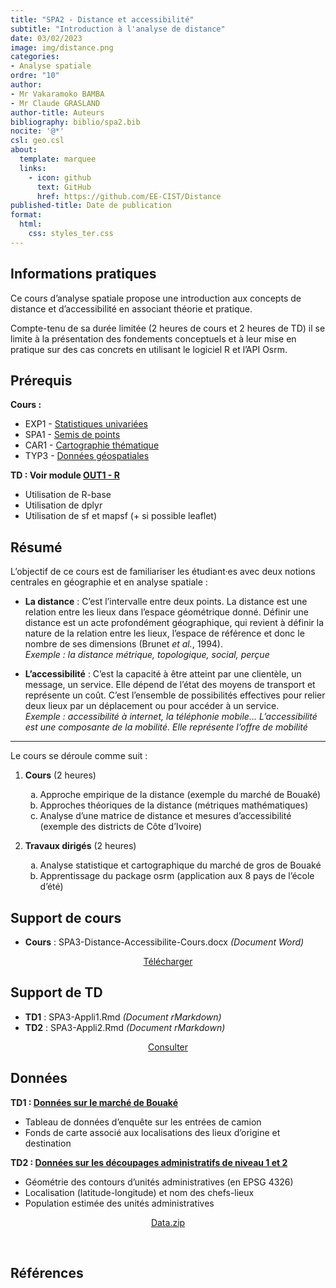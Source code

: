 ```yaml
---
title: "SPA2 - Distance et accessibilité"
subtitle: "Introduction à l'analyse de distance"
date: 03/02/2023
image: img/distance.png
categories: 
- Analyse spatiale
ordre: "10" 
author: 
- Mr Vakaramoko BAMBA
- Mr Claude GRASLAND
author-title: Auteurs
bibliography: biblio/spa2.bib
nocite: '@*'
csl: geo.csl
about:
  template: marquee
  links:
    - icon: github
      text: GitHub
      href: https://github.com/EE-CIST/Distance
published-title: Date de publication 
format:
  html: 
    css: styles_ter.css
---
```


<!-- ::: {#contrib} -->

<!-- ### Contributeur·rice·s -->

<!-- Hugues Pecout, ... -->

<!-- ::: -->

<div>

## <i class="bi bi-info-circle"></i> Informations pratiques

Ce cours d'analyse spatiale propose une introduction aux concepts de distance et d'accessibilité en associant théorie et pratique.

Compte-tenu de sa durée limitée (2 heures de cours et 2 heures de TD) il se limite à la présentation des fondements conceptuels et à leur mise en pratique sur des cas concrets en utilisant le logiciel R et l'API Osrm.

</div>

## <i class="bi bi-ui-checks-grid"></i> Prérequis

**Cours :**

-   EXP1 - [Statistiques univariées](exp1_uni.qmd)
-   SPA1 - [Semis de points](spa1_sem.qmd)
-   CAR1 - [Cartographie thématique](cart1-2_the.qmd)
-   TYP3 - [Données géospatiales](typ3_ig.qmd)

**TD : Voir module [OUT1 - R](out1_r.qmd)**

-   Utilisation de R-base
-   Utilisation de dplyr
-   Utilisation de sf et mapsf (+ si possible leaflet)

## <i class="bi bi-bookmark"></i> Résumé

L'objectif de ce cours est de familiariser les étudiant·es avec deux notions centrales en géographie et en analyse spatiale :

-   **La distance** : C'est l'intervalle entre deux points. La distance est une relation entre les lieux dans l'espace géométrique donné. Définir une distance est un acte profondément géographique, qui revient à définir la nature de la relation entre les lieux, l'espace de référence et donc le nombre de ses dimensions (Brunet *et al.*, 1994).\
    *Exemple : la distance métrique, topologique, social, perçue*

-   **L'accessibilité** : C'est la capacité à être atteint par une clientèle, un message, un service. Elle dépend de l'état des moyens de transport et représente un coût. C'est l'ensemble de possibilités effectives pour relier deux lieux par un déplacement ou pour accéder à un service.\
    *Exemple : accessibilité à internet, la téléphonie mobile... L'accessibilité est une composante de la mobilité. Elle représente l'offre de mobilité*

------------------------------------------------------------------------

Le cours se déroule comme suit :

1.  **Cours** (2 heures)

    a.  Approche empirique de la distance (exemple du marché de Bouaké)
    b.  Approches théoriques de la distance (métriques mathématiques)
    c.  Analyse d'une matrice de distance et mesures d'accessibilité (exemple des districts de Côte d'Ivoire)

2.  **Travaux dirigés** (2 heures)

    a.  Analyse statistique et cartographique du marché de gros de Bouaké
    b.  Apprentissage du package osrm (application aux 8 pays de l'école d'été)

## <i class="bi bi-person-video3"></i> Support de cours

-   **Cours** : SPA3-Distance-Accessibilite-Cours.docx *(Document Word)*

<!-- Ces supportys sont disponibles ici https://ee-cist.github.io/Distance/ -->

<!--  -->

<!-- <object class="slide" data="support/introR_seance2_diapo.pdf" type="application/pdf"> -->

<!-- <iframe class="slide" src="https://meghan.rbind.io/slides/neair/neair.html#/title-slide"> -->

<!-- </iframe> -->

<!-- ::: {#url} -->

<!-- <i class="bi bi-cloud-arrow-down-fill"></i> [Télécharger</i>]() -->

<!-- ::: -->

<!-- </object> -->

<!--  -->

<center><a href="https://ee-cist.github.io/Distance/" class="btn btn-warning" role="button" aria-disabled="true"><i class="bi bi-eye"></i> Télécharger </a></center>

## <i class="bi bi-person-video3"></i> Support de TD

-   **TD1** : SPA3-Appli1.Rmd *(Document rMarkdown)*
-   **TD2** : SPA3-Appli2.Rmd *(Document rMarkdown)*

<center><a href="https://ee-cist.github.io/Distance/" class="btn btn-warning" role="button" aria-disabled="true"><i class="bi bi-eye"></i> Consulter </a></center>

## <i class="bi bi-clipboard-data"></i> Données

**TD1 : [Données sur le marché de Bouaké](../donnees/mar_bouake_2013.qmd)**

-   Tableau de données d'enquête sur les entrées de camion
-   Fonds de carte associé aux localisations des lieux d'origine et destination

**TD2 : [Données sur les découpages administratifs de niveau 1 et 2](../donnees/geo_admin_2023)**

-   Géométrie des contours d'unités administratives (en EPSG 4326)
-   Localisation (latitude-longitude) et nom des chefs-lieux
-   Population estimée des unités administratives

<center><a href="" class="btn btn-info" role="button" aria-disabled="true"><i class="bi bi-cloud-arrow-down"></i> Data.zip</a></center>

\

## <i class="bi bi-file-earmark-text"></i> Références

::: {#refs}
:::
